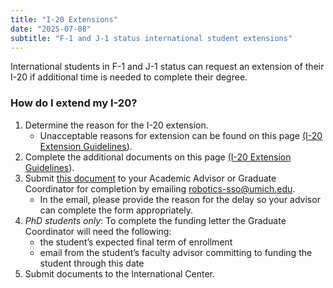 ```yaml
---
title: "I-20 Extensions"
date: "2025-07-08"
subtitle: "F-1 and J-1 status international student extensions"
---
```


International students in F-1 and J-1 status can request an extension of their I-20 if additional time is needed to complete their degree.

### How do I extend my I-20?

1. Determine the reason for the I-20 extension.   
   * Unacceptable reasons for extension can be found on this page [(I-20 Extension Guidelines](https://internationalcenter.umich.edu/isss/current-students/extend-status)).  
2. Complete the additional documents on this page [(I-20 Extension Guidelines](https://internationalcenter.umich.edu/isss/current-students/extend-status)).  
3. Submit [this document](https://internationalcenter.umich.edu/sites/default/files/forms/I20-DS2019advisor-ext.pdf) to your Academic Advisor or Graduate Coordinator for completion by emailing robotics-sso@umich.edu.   
   * In the email, please provide the reason for the delay so your advisor can complete the form appropriately.  
4. *PhD students only*: To complete the funding letter the Graduate Coordinator will need the following:  
   * the student’s expected final term of enrollment  
   * email from the student’s faculty advisor committing to funding the student through this date  
5. Submit documents to the International Center.